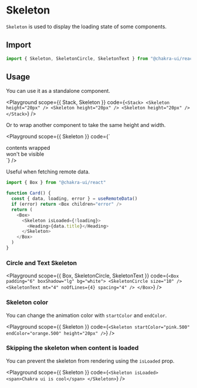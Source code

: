 

#  Skeleton

`Skeleton` is used to display the loading state of some components.





## Import

```js
import { Skeleton, SkeletonCircle, SkeletonText } from "@chakra-ui/react"
```

## Usage

You can use it as a standalone component.

<Playground
scope={{ Stack, Skeleton }}
code={`
<Stack>
  <Skeleton height="20px" />
  <Skeleton height="20px" />
  <Skeleton height="20px" />
</Stack>
`}
/>

Or to wrap another component to take the same height and width.

<Playground
scope={{ Skeleton }}
code={`
<Skeleton>
  <div>contents wrapped</div>
  <div>won't be visible</div>
</Skeleton>
`}
/>

Useful when fetching remote data.

```js live=false
import { Box } from "@chakra-ui/react"

function Card() {
  const { data, loading, error } = useRemoteData()
  if (error) return <Box children="error" />
  return (
    <Box>
      <Skeleton isLoaded={!loading}>
        <Heading>{data.title}</Heading>
      </Skeleton>
    </Box>
  )
}
```

### Circle and Text Skeleton

<Playground
scope={{ Box, SkeletonCircle, SkeletonText }}
code={`
<Box padding="6" boxShadow="lg" bg="white">
  <SkeletonCircle size="10" />
  <SkeletonText mt="4" noOfLines={4} spacing="4" />
</Box>
`}
/>

### Skeleton color

You can change the animation color with `startColor` and `endColor`.

<Playground
scope={{ Skeleton }}
code={`
<Skeleton startColor="pink.500" endColor="orange.500" height="20px" />
`}
/>

### Skipping the skeleton when content is loaded

You can prevent the skeleton from rendering using the `isLoaded` prop.

<Playground
scope={{ Skeleton }}
code={`
<Skeleton isLoaded>
  <span>Chakra ui is cool</span>
</Skeleton>
`}
/>